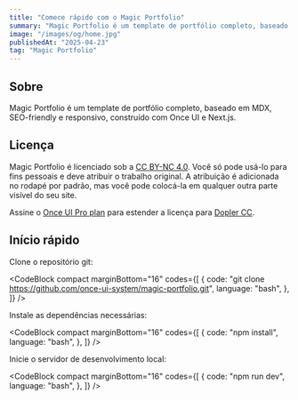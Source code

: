 ```yaml
---
title: "Comece rápido com o Magic Portfolio"
summary: "Magic Portfolio é um template de portfólio completo, baseado em MDX, SEO-friendly e responsivo, construído com Once UI e Next.js."
image: "/images/og/home.jpg"
publishedAt: "2025-04-23"
tag: "Magic Portfolio"
---
```


## Sobre

Magic Portfolio é um template de portfólio completo, baseado em MDX, SEO-friendly e responsivo, construído com Once UI e Next.js.

## Licença

Magic Portfolio é licenciado sob a [CC BY-NC 4.0](https://creativecommons.org/licenses/by-nc/4.0/). Você só pode usá-lo para fins pessoais e deve atribuir o trabalho original. A atribuição é adicionada no rodapé por padrão, mas você pode colocá-la em qualquer outra parte visível do seu site.

Assine o [Once UI Pro plan](https://once-ui.com/pricing) para estender a licença para [Dopler CC](https://once-ui.com/products/magic-portfolio).

## Início rápido

Clone o repositório git:

<CodeBlock
  compact
  marginBottom="16"
  codes={[
    {
      code: "git clone https://github.com/once-ui-system/magic-portfolio.git",
      language: "bash",
    },
  ]}
/>

Instale as dependências necessárias:

<CodeBlock
  compact
  marginBottom="16"
  codes={[
    {
      code: "npm install",
      language: "bash",
    },
  ]}
/>

Inicie o servidor de desenvolvimento local:

<CodeBlock
  compact
  marginBottom="16"
  codes={[
    {
      code: "npm run dev",
      language: "bash",
    },
  ]}
/>
